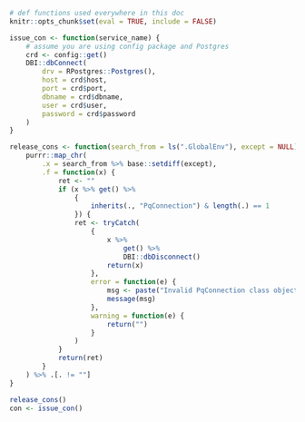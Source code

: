 ```r
# def functions used everywhere in this doc
knitr::opts_chunk$set(eval = TRUE, include = FALSE)
```

```r
issue_con <- function(service_name) {
    # assume you are using config package and Postgres
    crd <- config::get()
    DBI::dbConnect(
        drv = RPostgres::Postgres(),
        host = crd$host,
        port = crd$port,
        dbname = crd$dbname,
        user = crd$user,
        password = crd$password
    )
}
```

```r
release_cons <- function(search_from = ls(".GlobalEnv"), except = NULL) {
    purrr::map_chr(
        .x = search_from %>% base::setdiff(except),
        .f = function(x) {
            ret <- ""
            if (x %>% get() %>%
                {
                    inherits(., "PqConnection") & length(.) == 1
                }) {
                ret <- tryCatch(
                    {
                        x %>%
                            get() %>%
                            DBI::dbDisconnect()
                        return(x)
                    },
                    error = function(e) {
                        msg <- paste("Invalid PqConnection class object is provided:", x)
                        message(msg)
                    },
                    warning = function(e) {
                        return("")
                    }
                )
            }
            return(ret)
        }
    ) %>% .[. != ""]
}
```

```r
release_cons()
con <- issue_con()
```